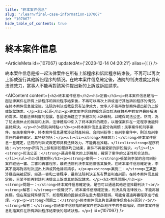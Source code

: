 ```yaml
---
title: "終本案件信息"
slug: "/learn/final-case-information-107067"
id: "107067"
hide_table_of_contents: true
---
```



# 終本案件信息

<ArticleMeta id={107067} updatedAt={'2023-12-14 04:20:21'} alias={`[]`} />
<div className='border-solid border-b border-t-0 my-4 border-[var(--ifm-color-gray-300)]' />

終本案件信息是指一起法律案件在所有上訴程序和訴訟程序結束後，不再可以再次上訴或進行其他訴訟程序的情況。在終本案件信息確定後，法院的判決或裁定具有法律效力，當事人不能再對該案件提出新的上訴或訴訟請求。

<AIContent content={`<h2>終本案件信息</h2><h3>定義</h3><p>終本案件信息是指一起法律案件在所有上訴程序和訴訟程序結束後，不再可以再次上訴或進行其他訴訟程序的情況。在終本案件信息確定後，法院的判決或裁定具有法律效力，當事人不能再對該案件提出新的上訴或訴訟請求。</p><h3>起源</h3><p>終本案件信息的概念源自於法律體系中對案件最終解決的需求。隨着法律制度的發展，各國逐漸建立了多層次的上訴機制，以確保司法公正。然而，為了防止無休止的訴訟和上訴，法律體系中引入了終本案件的概念，以確保案件在一定程序後能夠最終解決。</p><h3>類別與特點</h3><p>終本案件信息主要分為兩類：民事案件和刑事案件。在民事案件中，終本案件信息通常涉及財產糾紛、合同糾紛等；在刑事案件中，則涉及刑事責任的最終確定。其特點包括：</p><ul><li><strong>法律效力：</strong>終本案件信息一旦確定，法院的判決或裁定即具有法律效力，不能再被推翻。</li><li><strong>程序終結：</strong>所有的上訴和訴訟程序均已結束，案件不再接受新的訴訟請求。</li><li><strong>司法公正：</strong>通過多層次的上訴機制，確保了案件的公正性和合法性。</li></ul><h3>具體案例</h3><p><strong>案例一：</strong>張某與李某的合同糾紛案件經過一審、二審和再審程序，最終法院判決李某賠償張某損失。在終本案件信息確定後，李某不能再對該判決提出上訴或其他訴訟請求。</p><p><strong>案例二：</strong>王某因涉嫌盜竊被起訴，經過一審和二審程序，最終法院判決王某有罪並判處刑罰。在終本案件信息確定後，王某不能再對該判決提出上訴或其他訴訟請求。</p><h3>常見問題</h3><p><strong>問題一：</strong>終本案件信息確定後，是否可以通過其他途徑推翻判決？<br/><strong>解答：</strong>一般情況下，終本案件信息確定後，判決具有法律效力，不能再被推翻。但在某些特殊情況下，如發現新的證據或存在重大程序錯誤，可能會通過再審程序進行處理。</p><p><strong>問題二：</strong>終本案件信息與普通案件信息有何區別？<br/><strong>解答：</strong>普通案件信息指的是案件在訴訟程序中的各個階段，而終本案件信息則指案件在所有訴訟程序結束後的最終狀態。</p>`} id={107067} />
